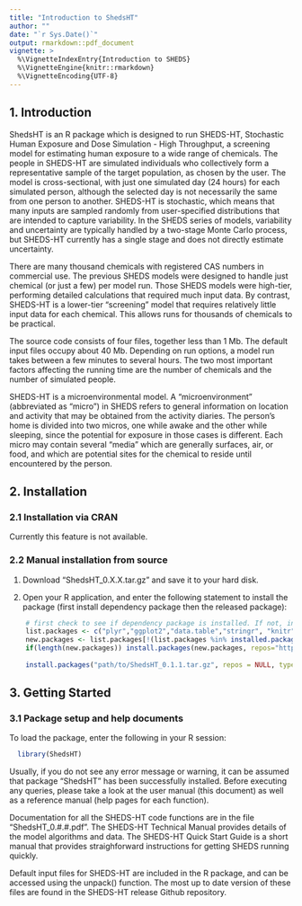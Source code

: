 ```yaml
---
title: "Introduction to ShedsHT"
author: ""
date: "`r Sys.Date()`"
output: rmarkdown::pdf_document
vignette: >
  %\VignetteIndexEntry{Introduction to SHEDS}
  %\VignetteEngine{knitr::rmarkdown}
  %\VignetteEncoding{UTF-8}
---
```


## 1. Introduction

ShedsHT is an R package which is designed to run SHEDS-HT, Stochastic Human Exposure and Dose Simulation - High Throughput, a screening model for estimating human exposure to a wide range of chemicals. The people in SHEDS-HT are simulated individuals who collectively form a representative sample of the target population, as chosen by the user. The model is cross-sectional, with just one simulated day (24 hours) for each simulated person, although the selected day is not necessarily the same from one person to another. SHEDS-HT is stochastic, which means that many inputs are sampled randomly from user-specified distributions that are intended to capture variability. In the SHEDS series of models, variability and uncertainty are typically handled by a two-stage Monte Carlo process, but SHEDS-HT currently has a single stage and does not directly estimate uncertainty.

There are many thousand chemicals with registered CAS numbers in commercial use. The previous SHEDS models were designed to handle just chemical (or just a few) per model run. Those SHEDS models were high-tier, performing detailed calculations that required much input data. By contrast, SHEDS-HT is a lower-tier "screening" model that requires relatively little input data for each chemical. This allows runs for thousands of chemicals to be practical.

The source code consists of four files, together less than 1 Mb. The default input files occupy about 40 Mb. Depending on run options, a model run takes between a few minutes to several hours. The two most important factors affecting the running time are the number of chemicals and the number of simulated people.

SHEDS-HT is a microenvironmental model. A "microenvironment" (abbreviated as "micro") in SHEDS refers to general information on location and activity that may be obtained from the activity diaries. The person's home is divided into two micros, one while awake and the other while sleeping, since the potential for exposure in those cases is different. Each micro may contain several "media" which are generally surfaces, air, or food, and which are potential sites for the chemical to reside until encountered by the person.


## 2. Installation

### 2.1 Installation via CRAN

Currently this feature is not available. 

### 2.2 Manual installation from source

1. Download "ShedsHT_0.X.X.tar.gz" and save it to your hard disk.

2. Open your R application, and enter the following statement to install the package (first install dependency package then the released package):

```r
    # first check to see if dependency package is installed. If not, install from cran???
    list.packages <- c("plyr","ggplot2","data.table","stringr", "knitr", "rmarkdown")
    new.packages <- list.packages[!(list.packages %in% installed.packages()[,"Package"])]
    if(length(new.packages)) install.packages(new.packages, repos="http://cran.rstudio.com/")
    
    install.packages("path/to/ShedsHT_0.1.1.tar.gz", repos = NULL, type = "source")
```


## 3. Getting Started

### 3.1 Package setup and help documents

To load the package, enter the following in your R session:

```r
  library(ShedsHT)
```

Usually, if you do not see any error message or warning, it can be assumed that package "ShedsHT" has been successfully installed. Before executing any queries, please take a look at the user manual (this document) as well as a reference manual (help pages for each function). 

Documentation for all the SHEDS-HT code functions are in the file "ShedsHT_0.#.#.pdf". The SHEDS-HT Technical Manual provides details of the model algorithms and data.  The SHEDS-HT Quick Start Guide is a short manual that provides straighforward instructions for getting SHEDS running quickly.

Default input files for SHEDS-HT are  included in the R package, and can be accessed using the unpack() function.  The most up to date version of these files are found in the SHEDS-HT release Github repository.


